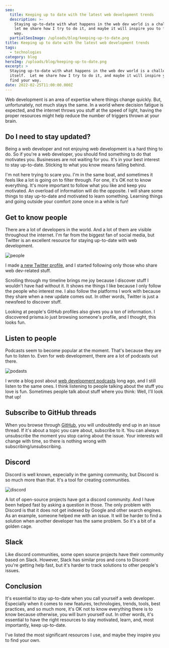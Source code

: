 ```yaml
---
seo:
  title: Keeping up to date with the latest web development trends
  description: >-
    Staying up-to-date with what happens in the web dev world is a challenge. So
    let me share how I try to do it, and maybe it will inspire you to find your
    way.
  partialSeoImage: /uploads/blog/keeping-up-to-date.png
title: Keeping up to date with the latest web development trends
tags:
  - technologies
category: blog
heroImg: /uploads/blog/keeping-up-to-date.png
excerpt: >
  Staying up-to-date with what happens in the web dev world is a challenge in
  itself.  Let me share how I try to do it, and maybe it will inspire you to
  find your way.
date: 2022-02-25T11:00:00.000Z
---
```


Web development is an area of expertise where things change quickly. But,
unfortunately, not much stays the same. In a world where decision fatigue is
expected, and the internet throws you stuff at the speed of light, having the
proper resources might help reduce the number of triggers thrown at your brain.

## Do I need to stay updated?

Being a web developer and not enjoying web development is a hard thing to do. So
if you're a web developer, you should find something to do that motivates you.
Businesses are not waiting for you. It's in your best interest to stay
up-to-date. Sticking to what you know means falling behind.

I'm not here trying to scare you. I'm in the same boat, and sometimes it feels
like a lot is going on to filter through. For one, it's OK not to know
everything. It's more important to follow what you like and keep you motivated.
An overload of information will do the opposite. I will share some things to
stay up-to-date and motivated to learn something. Learning things and going
outside your comfort zone once in a while is fun!

## Get to know people

There are a lot of developers in the world. And a lot of them are visible
throughout the internet. I'm far from the biggest fan of social media, but
Twitter is an excellent resource for staying up-to-date with web development.

![people](/uploads/blog/keeping-up-to-date-with-the-latest-web-development-trends/e10cdf6a-7365-4897-86af-9ec0f30227e5_j99uzs.jpg "people")

I made [a new Twitter profile](https://twitter.com/darenmalfait), and I started
following only those who share web dev-related stuff.

Scrolling through my timeline brings me joy because I discover stuff I wouldn't
have had without it. It shows me things I like because I only follow the people
who interest me. I also follow the platforms I work with because they share when
a new update comes out. In other words, Twitter is just a newsfeed to discover
stuff.

Looking at people's GitHub profiles also gives you a ton of information. I
discovered prisma.io just browsing someone's profile, and I thought, this looks
fun.

## Listen to people

Podcasts seem to become popular at the moment. That's because they are fun to
listen to. Even for web development, there are a lot of podcasts out
there. 

![podasts](/uploads/blog/keeping-up-to-date-with-the-latest-web-development-trends/ad8ff353-a961-455a-8912-d970863497ed_x0qheq.jpg "podcasts")

I wrote a blog post about
[web development podcasts](https://www.wheelhouse.be/recommendations/4-great-podcasts-that-will-improve-your-understanding-of-front-end-development)
long ago, and I still listen to the same ones. I think listening to people
talking about the stuff you love is fun. Sometimes people talk about stuff where
you think: Well, I'll look that up!

## Subscribe to GitHub threads

When you browse through [GitHub](https://github.com/darenmalfait), you will
undoubtedly end up in an issue thread. If it's about a topic you care about,
subscribe to it. You can always unsubscribe the moment you stop caring about the
issue. Your interests will change with time, so there is nothing wrong with
subscribing/unsubscribing.

## Discord

Discord is well known, especially in the gaming community, but Discord is so
much more than that. It's a tool for creating communities.

![discord](/uploads/blog/keeping-up-to-date-with-the-latest-web-development-trends/91463b0f-cffc-4945-948e-df7863e428c6_e5pcbv.jpg "discord")

A lot of open-source projects have got a discord community. And I have been
helped fast by asking a question in those. The only problem with Discord is that
it does not get indexed by Google and other search engines. As an example,
someone helped me with an issue. It will be harder to find a solution when
another developer has the same problem. So it's a bit of a golden cage.

## Slack

Like discord communities, some open source projects have their community based
on Slack. However, Slack has similar pros and cons to Discord: you're getting
help fast, but it's harder to track solutions to other people's issues.

## Conclusion

It's essential to stay up-to-date when you call yourself a web developer.
Especially when it comes to new features, technologies, trends, tools, best
practices, and so much more, it's OK not to know everything there is to know
because otherwise, you will burn yourself out. In other words, it's essential to
have the right resources to stay motivated, learn, and, most importantly, keep
up-to-date.

I've listed the most significant resources I use, and maybe they inspire you to
find your own.
